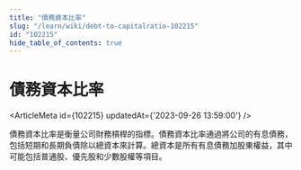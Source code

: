 ```yaml
---
title: "債務資本比率"
slug: "/learn/wiki/debt-to-capitalratio-102215"
id: "102215"
hide_table_of_contents: true
---
```



# 債務資本比率

<ArticleMeta id={102215} updatedAt={'2023-09-26 13:59:00'} />
<div className='border-solid border-b border-t-0 my-4 border-[var(--ifm-color-gray-300)]' />

債務資本比率是衡量公司財務槓桿的指標。債務資本比率通過將公司的有息債務，包括短期和長期負債除以總資本來計算。總資本是所有有息債務加股東權益，其中可能包括普通股、優先股和少數股權等項目。
